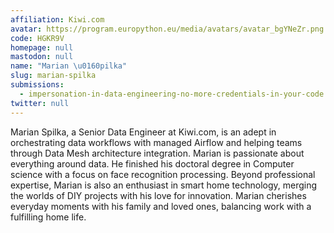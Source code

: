 ```yaml
---
affiliation: Kiwi.com
avatar: https://program.europython.eu/media/avatars/avatar_bgYNeZr.png
code: HGKR9V
homepage: null
mastodon: null
name: "Marian \u0160pilka"
slug: marian-spilka
submissions:
  - impersonation-in-data-engineering-no-more-credentials-in-your-code
twitter: null
---
```


Marian Spilka, a Senior Data Engineer at Kiwi.com, is an adept in orchestrating
data workflows with managed Airflow and helping teams through Data Mesh
architecture integration. Marian is passionate about everything around data. He
finished his doctoral degree in Computer science with a focus on face
recognition processing. Beyond professional expertise, Marian is also an
enthusiast in smart home technology, merging the worlds of DIY projects with his
love for innovation. Marian cherishes everyday moments with his family and loved
ones, balancing work with a fulfilling home life.
